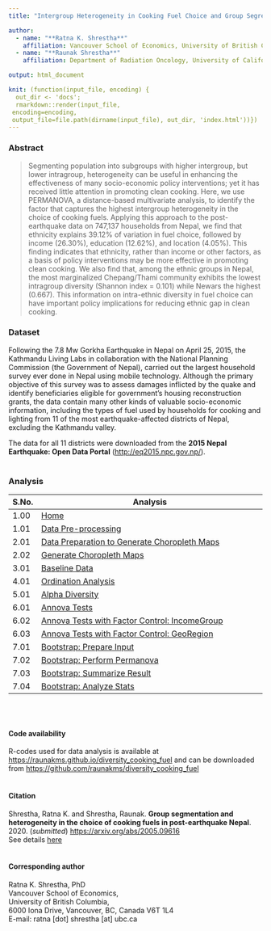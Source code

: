 ```yaml
---
title: "Intergroup Heterogeneity in Cooking Fuel Choice and Group Segregation: Evidence from Post-Earthquake Nepal"

author:
  - name: "**Ratna K. Shrestha**"
    affiliation: Vancouver School of Economics, University of British Columbia
  - name: "**Raunak Shrestha**"
    affiliation: Department of Radiation Oncology, University of California San Francisco

output: html_document

knit: (function(input_file, encoding) {
  out_dir <- 'docs';
  rmarkdown::render(input_file,
 encoding=encoding,
 output_file=file.path(dirname(input_file), out_dir, 'index.html'))})
---
```


### Abstract
> Segmenting population into subgroups with higher intergroup, but lower intragroup, heterogeneity can be useful in enhancing the effectiveness of many socio-economic policy interventions; yet it has received little attention in promoting clean cooking. Here, we use PERMANOVA, a distance-based multivariate analysis, to identify the factor that captures the highest intergroup heterogeneity in the choice of cooking fuels. Applying this approach to the post-earthquake data on 747,137 households from Nepal, we find that ethnicity explains 39.12% of variation in fuel choice, followed by income (26.30%), education (12.62%), and location (4.05%). This finding indicates that ethnicity, rather than income or other factors, as a basis of policy interventions may be more effective in promoting clean cooking. We also find that, among the ethnic groups in Nepal, the most marginalized Chepang/Thami community exhibits the lowest intragroup diversity (Shannon index = 0.101) while Newars the highest (0.667). This information on intra-ethnic diversity in fuel choice can have important policy implications for reducing ethnic gap in clean cooking.

### Dataset
Following the 7.8 Mw Gorkha Earthquake in Nepal on April 25, 2015, the Kathmandu Living Labs in collaboration with the National Planning Commission (the Government of Nepal), carried out the largest household survey ever done in Nepal using mobile technology. Although the primary objective of this survey was to assess damages inflicted by the quake and identify beneficiaries eligible for government’s housing reconstruction grants, the data contain many other kinds of valuable socio-economic information, including the types of fuel used by households for cooking and lighting from 11 of the most earthquake-affected districts of Nepal, excluding the Kathmandu valley. 

The data for all 11 districts were downloaded from the **2015 Nepal Earthquake: Open Data Portal** (<http://eq2015.npc.gov.np/>). 
<br/><br/>

### Analysis

| S.No. | Analysis                                                                                                                                             |
|-------|------------------------------------------------------------------------------------------------------------------------------------------------------|
| 1.00  | [Home](https://raunakms.github.io/diversity_cooking_fuel/){target="_blank"}                                                                          |
| 1.01  | [Data Pre-processing](https://raunakms.github.io/diversity_cooking_fuel/01_01_data_preprocess.html){target="_blank"}                                |
| 2.01  | [Data Preparation to Generate Choropleth Maps](https://raunakms.github.io/diversity_cooking_fuel/02_01_maps_data_preparation.html){target="_blank"} |
| 2.02  | [Generate Choropleth Maps](https://raunakms.github.io/diversity_cooking_fuel/02_02_maps_plot.html){target="_blank"}                                 |
| 3.01  | [Baseline Data](https://raunakms.github.io/diversity_cooking_fuel/03_01_baseline_data.html){target="_blank"}                                |
| 4.01  | [Ordination Analysis](https://raunakms.github.io/diversity_cooking_fuel/04_01_ordination_analysis.html){target="_blank"} |
| 5.01  | [Alpha Diversity](https://raunakms.github.io/diversity_cooking_fuel/05_01_alpha_diversity.html){target="_blank"}                                 |
| 6.01  | [Annova Tests](https://raunakms.github.io/diversity_cooking_fuel/06_01_annova_tests.html){target="_blank"}                                |
| 6.02  | [Annova Tests with Factor Control: IncomeGroup](https://raunakms.github.io/diversity_cooking_fuel/06_02_annova_tests_factor_control_income.html){target="_blank"} |
| 6.03  | [Annova Tests with Factor Control: GeoRegion](https://raunakms.github.io/diversity_cooking_fuel/06_03_annova_tests_factor_control_georegion.html){target="_blank"} |
| 7.01  | [Bootstrap: Prepare Input](https://raunakms.github.io/diversity_cooking_fuel/07_01_bootstrap_prepare_input.html){target="_blank"} |
| 7.02  | [Bootstrap: Perform Permanova](https://raunakms.github.io/diversity_cooking_fuel/07_02_bootstrap_perform_permanova.html){target="_blank"} |
| 7.03  | [Bootstrap: Summarize Result](https://raunakms.github.io/diversity_cooking_fuel/07_03_bootstrap_summarize_result.html){target="_blank"} |
| 7.04  | [Bootstrap: Analyze Stats](https://raunakms.github.io/diversity_cooking_fuel/07_04_bootstrap_analyze_stats.html){target="_blank"} |
<br/><br/>

#### Code availability
R-codes used for data analysis is available at [https://raunakms.github.io/diversity_cooking_fuel](https://raunakms.github.io/diversity_cooking_fuel) and can be downloaded from [https://github.com/raunakms/diversity_cooking_fuel](https://github.com/raunakms/diversity_cooking_fuel)
<br/><br/>

#### Citation
Shrestha, Ratna K. and Shrestha, Raunak. **Group segmentation and heterogeneity in the choice of cooking fuels in post-earthquake Nepal**. 2020. (*submitted*) [https://arxiv.org/abs/2005.09616](https://arxiv.org/abs/2005.09616) <br/>
See details [here](http://raunakms.github.io/publication/2019_cooking_fuel/)
<br/><br/>

#### Corresponding author
Ratna K. Shrestha, PhD <br/>
Vancouver School of Economics, <br/>
University of British Columbia, <br/>
6000 Iona Drive, Vancouver, BC, Canada V6T 1L4 <br/>
E-mail: ratna [dot] shrestha [at] ubc.ca<br/>

